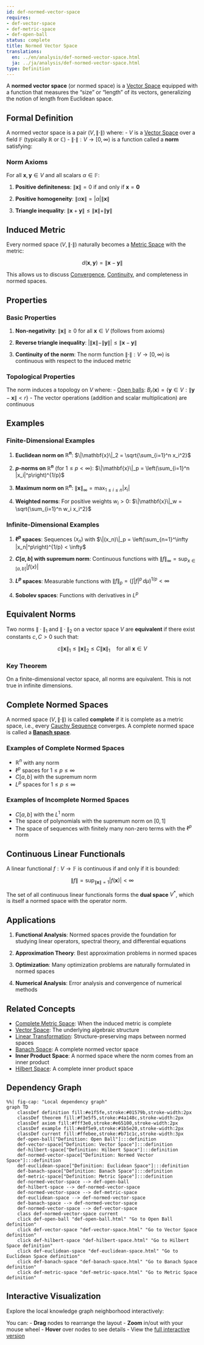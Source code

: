 ```yaml
---
id: def-normed-vector-space
requires:
- def-vector-space
- def-metric-space
- def-open-ball
status: complete
title: Normed Vector Space
translations:
  en: ../en/analysis/def-normed-vector-space.html
  ja: ../ja/analysis/def-normed-vector-space.html
type: Definition
---
```


A **normed vector space** (or normed space) is a [Vector Space](../algebra/def-vector-space.qmd) equipped with a function that measures the "size" or "length" of its vectors, generalizing the notion of length from Euclidean space.

## Formal Definition

A normed vector space is a pair $(V, \|\cdot\|)$ where:
- $V$ is a [Vector Space](../algebra/def-vector-space.qmd) over a field $\mathbb{F}$ (typically $\mathbb{R}$ or $\mathbb{C}$)
- $\|\cdot\|: V \to [0, \infty)$ is a function called a **norm** satisfying:

### Norm Axioms

For all $\mathbf{x}, \mathbf{y} \in V$ and all scalars $\alpha \in \mathbb{F}$:

1. **Positive definiteness**: $\|\mathbf{x}\| = 0$ if and only if $\mathbf{x} = \mathbf{0}$

2. **Positive homogeneity**: $\|\alpha \mathbf{x}\| = |\alpha| \|\mathbf{x}\|$

3. **Triangle inequality**: $\|\mathbf{x} + \mathbf{y}\| \leq \|\mathbf{x}\| + \|\mathbf{y}\|$

## Induced Metric

Every normed space $(V, \|\cdot\|)$ naturally becomes a [Metric Space](def-metric-space.qmd) with the metric:

$$d(\mathbf{x}, \mathbf{y}) = \|\mathbf{x} - \mathbf{y}\|$$

This allows us to discuss [Convergence](def-convergence.qmd), [Continuity](def-continuity.qmd), and completeness in normed spaces.

## Properties

### Basic Properties

1. **Non-negativity**: $\|\mathbf{x}\| \geq 0$ for all $\mathbf{x} \in V$ (follows from axioms)

2. **Reverse triangle inequality**: $|\|\mathbf{x}\| - \|\mathbf{y}\|| \leq \|\mathbf{x} - \mathbf{y}\|$

3. **Continuity of the norm**: The norm function $\|\cdot\|: V \to [0, \infty)$ is continuous with respect to the induced metric

### Topological Properties

The norm induces a topology on $V$ where:
- [Open balls](def-open-ball.qmd): $B_r(\mathbf{x}) = \{\mathbf{y} \in V : \|\mathbf{y} - \mathbf{x}\| < r\}$
- The vector operations (addition and scalar multiplication) are continuous

## Examples

### Finite-Dimensional Examples

1. **Euclidean norm on $\mathbb{R}^n$**: $\|\mathbf{x}\|_2 = \sqrt{\sum_{i=1}^n x_i^2}$

2. **$p$-norms on $\mathbb{R}^n$** (for $1 \leq p < \infty$): $\|\mathbf{x}\|_p = \left(\sum_{i=1}^n |x_i|^p\right)^{1/p}$

3. **Maximum norm on $\mathbb{R}^n$**: $\|\mathbf{x}\|_\infty = \max_{1 \leq i \leq n} |x_i|$

4. **Weighted norms**: For positive weights $w_i > 0$: $\|\mathbf{x}\|_w = \sqrt{\sum_{i=1}^n w_i x_i^2}$

### Infinite-Dimensional Examples

1. **$\ell^p$ spaces**: Sequences $(x_n)$ with $\|(x_n)\|_p = \left(\sum_{n=1}^\infty |x_n|^p\right)^{1/p} < \infty$

2. **$C[a,b]$ with supremum norm**: Continuous functions with $\|f\|_\infty = \sup_{x \in [a,b]} |f(x)|$

3. **$L^p$ spaces**: Measurable functions with $\|f\|_p = \left(\int |f|^p \, d\mu\right)^{1/p} < \infty$

4. **Sobolev spaces**: Functions with derivatives in $L^p$

## Equivalent Norms

Two norms $\|\cdot\|_1$ and $\|\cdot\|_2$ on a vector space $V$ are **equivalent** if there exist constants $c, C > 0$ such that:

$$c\|\mathbf{x}\|_1 \leq \|\mathbf{x}\|_2 \leq C\|\mathbf{x}\|_1 \quad \text{for all } \mathbf{x} \in V$$

### Key Theorem
On a finite-dimensional vector space, all norms are equivalent. This is not true in infinite dimensions.

## Complete Normed Spaces

A normed space $(V, \|\cdot\|)$ is called **complete** if it is complete as a metric space, i.e., every [Cauchy Sequence](def-cauchy-sequence.qmd) converges. A complete normed space is called a **[Banach space](def-banach-space.qmd)**.

### Examples of Complete Normed Spaces
- $\mathbb{R}^n$ with any norm
- $\ell^p$ spaces for $1 \leq p \leq \infty$
- $C[a,b]$ with the supremum norm
- $L^p$ spaces for $1 \leq p \leq \infty$

### Examples of Incomplete Normed Spaces
- $C[a,b]$ with the $L^1$ norm
- The space of polynomials with the supremum norm on $[0,1]$
- The space of sequences with finitely many non-zero terms with the $\ell^p$ norm

## Continuous Linear Functionals

A linear functional $f: V \to \mathbb{F}$ is continuous if and only if it is bounded:

$$\|f\| = \sup_{\|\mathbf{x}\| = 1} |f(\mathbf{x})| < \infty$$

The set of all continuous linear functionals forms the **dual space** $V^*$, which is itself a normed space with the operator norm.

## Applications

1. **Functional Analysis**: Normed spaces provide the foundation for studying linear operators, spectral theory, and differential equations

2. **Approximation Theory**: Best approximation problems in normed spaces

3. **Optimization**: Many optimization problems are naturally formulated in normed spaces

4. **Numerical Analysis**: Error analysis and convergence of numerical methods

## Related Concepts

- [Complete Metric Space](def-complete-metric-space.qmd): When the induced metric is complete
- [Vector Space](../algebra/def-vector-space.qmd): The underlying algebraic structure
- [Linear Transformation](../algebra/def-linear-transformation.qmd): Structure-preserving maps between normed spaces
- [Banach Space](def-banach-space.qmd): A complete normed vector space
- **Inner Product Space**: A normed space where the norm comes from an inner product
- [Hilbert Space](def-hilbert-space.qmd): A complete inner product space

## Dependency Graph

```mermaid
%%| fig-cap: "Local dependency graph"
graph TD
    classDef definition fill:#e1f5fe,stroke:#01579b,stroke-width:2px
    classDef theorem fill:#f3e5f5,stroke:#4a148c,stroke-width:2px
    classDef axiom fill:#fff3e0,stroke:#e65100,stroke-width:2px
    classDef example fill:#e8f5e9,stroke:#1b5e20,stroke-width:2px
    classDef current fill:#ffebee,stroke:#b71c1c,stroke-width:3px
    def-open-ball["Definition: Open Ball"]:::definition
    def-vector-space["Definition: Vector Space"]:::definition
    def-hilbert-space["Definition: Hilbert Space"]:::definition
    def-normed-vector-space["Definition: Normed Vector Space"]:::definition
    def-euclidean-space["Definition: Euclidean Space"]:::definition
    def-banach-space["Definition: Banach Space"]:::definition
    def-metric-space["Definition: Metric Space"]:::definition
    def-normed-vector-space --> def-open-ball
    def-hilbert-space --> def-normed-vector-space
    def-normed-vector-space --> def-metric-space
    def-euclidean-space --> def-normed-vector-space
    def-banach-space --> def-normed-vector-space
    def-normed-vector-space --> def-vector-space
    class def-normed-vector-space current
    click def-open-ball "def-open-ball.html" "Go to Open Ball definition"
    click def-vector-space "def-vector-space.html" "Go to Vector Space definition"
    click def-hilbert-space "def-hilbert-space.html" "Go to Hilbert Space definition"
    click def-euclidean-space "def-euclidean-space.html" "Go to Euclidean Space definition"
    click def-banach-space "def-banach-space.html" "Go to Banach Space definition"
    click def-metric-space "def-metric-space.html" "Go to Metric Space definition"
```

## Interactive Visualization

Explore the local knowledge graph neighborhood interactively:

::: {.graph-viz data-id="def-normed-vector-space" data-width="700" data-height="500"}
:::

You can:
- **Drag** nodes to rearrange the layout
- **Zoom** in/out with your mouse wheel
- **Hover** over nodes to see details
- View the [full interactive version](../../output/interactive/en/def-normed-vector-space.html){target="_blank"}
